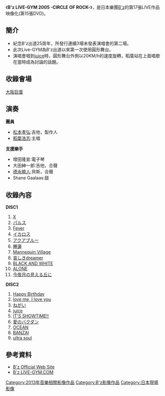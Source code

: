 {{Infobox Album
| Name           = B'z LIVE-GYM 2005 -CIRCLE OF ROCK-
| Type           = 音樂錄像
| Artist         = [[B'z|B'z]]
| Cover          = 
| Released       = 2013年2月27日
| Recorded       = 
| Genre          = [[搖滾|搖滾]]
| Length         = 
| Label          = [[B-VISION|B-VISION]]
| Producer       = [[松本孝弘|松本孝弘]]
| Reviews        = 
| Chart position = *最高順位2位（[[Oricon|Oricon]]）
| Certification  = 
| Last album     = [[B'z_LIVE-GYM_2008_-ACTION-|B'z LIVE-GYM 2008 -ACTION-]]<br/>（2013年）
| This album     = '''B'z LIVE-GYM 2005 -CIRCLE OF ROCK-'''<br/>（2013年）
| Next album     = [[B'z_LIVE-GYM_2001_-ELEVEN-|B'z LIVE-GYM 2001 -ELEVEN-]]<br/>（2013年）
| Misc           = 
}}
《'''B'z LIVE-GYM 2005 -CIRCLE OF ROCK-'''》，是日本樂團[[B'z|B'z]]的第17張LIVE作品映像化(第15張DVD)。

==簡介==
*紀念B'z出道25周年，所發行連續3場未發表演唱會的第二場。
*此次Live-GYM為B'z出道以來第一次使用圓形舞台。
*演唱會唱到[[juice|juice]]時，圓形舞台外側以20KM/h的速度旋轉，稻葉站在上面唱歌在當時成為討論的話題。
==收錄會場==
[[大阪巨蛋|大阪巨蛋]]
==演奏==
'''團員'''
*[[松本孝弘|松本孝弘]]:吉他，製作人
*[[稻葉浩志|稻葉浩志]]:主唱
'''支援樂手'''
*增田隆宣:電子琴
*大田紳一郎:吉他，合聲
*[[德永曉人|德永曉人]]:貝斯，合聲
*Shane Gaalaas:鼓
==收錄內容==
'''DISC1'''
#[[THE_CIRCLE|X]]
#[[THE_CIRCLE|パルス]]
#[[THE_CIRCLE|Fever]]
#[[THE_CIRCLE|イカロス]]
#[[THE_CIRCLE|アクアブルー]]
#[[THE_CIRCLE|睡蓮]]
#[[Don't_Leave_Me|Mannequin Village]]
#[[FIREBALL|哀しきdreamer]]
#[[THE_CIRCLE|BLACK AND WHITE]]
#[[ALONE|ALONE]]
#[[今夜月の見える丘に|今夜月の見える丘に]]
'''DISC2'''
#[[MONSTER|Happy Birthday]]
#[[love_me,_I_love_you|love me, I love you]]
#[[心願_(B'z單曲)|ねがい]]
#[[juice|juice]]
#[[IT'S_SHOWTIME!!|IT'S SHOWTIME!!]]
#[[愛のバクダン|愛のバクダン]]
#[[OCEAN|OCEAN]]
#[[BANZAI|BANZAI]]
#[[ultra_soul|ultra soul]]

==參考資料==
*[http://bz-vermillion.com/     B'z Official Web Site]{{Wayback|url=http://bz-vermillion.com/ |date=20110223041043 }}
*[http://www.bz-livegym.com/     B'z LIVE-GYM.COM]{{Wayback|url=http://www.bz-livegym.com/ |date=20130517101924 }}

[[Category:2013年音樂相關影像作品|Category:2013年音樂相關影像作品]]
[[Category:B'z影像作品|Category:B'z影像作品]]
[[Category:日本現場影像|Category:日本現場影像]]